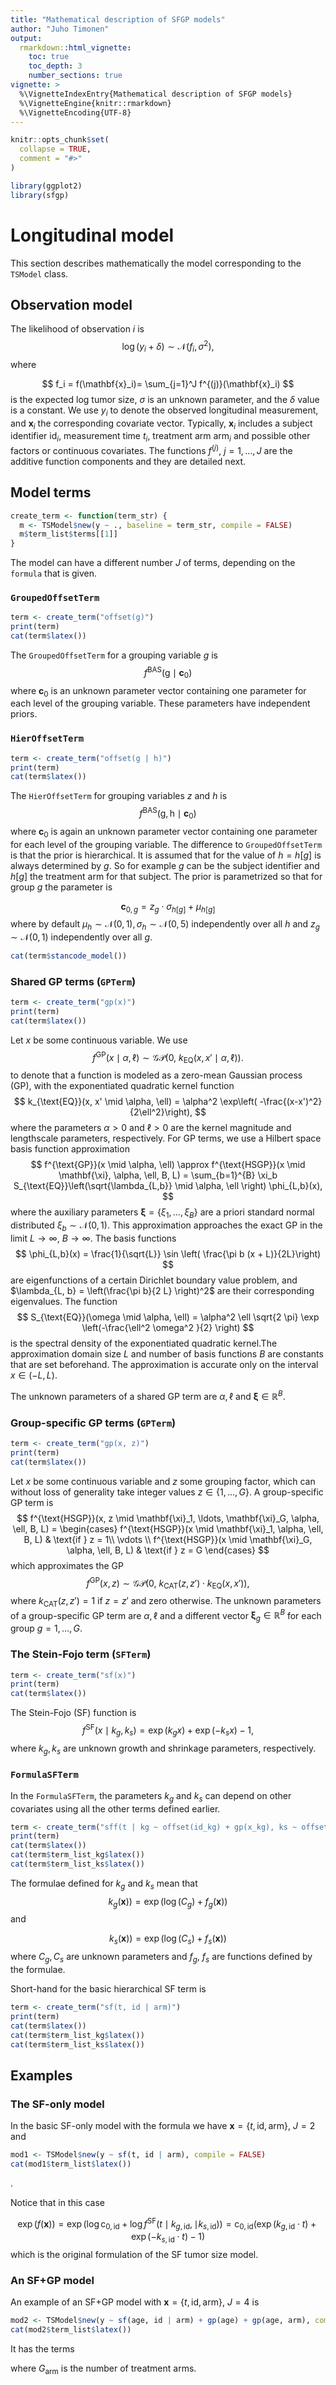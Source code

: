 ```yaml
---
title: "Mathematical description of SFGP models"
author: "Juho Timonen"
output: 
  rmarkdown::html_vignette:
    toc: true
    toc_depth: 3
    number_sections: true
vignette: >
  %\VignetteIndexEntry{Mathematical description of SFGP models}
  %\VignetteEngine{knitr::rmarkdown}
  %\VignetteEncoding{UTF-8}
---
```


```r
knitr::opts_chunk$set(
  collapse = TRUE,
  comment = "#>"
)
```

```r
library(ggplot2)
library(sfgp)
```

# Longitudinal model

This section describes mathematically the model corresponding to 
the `TSModel` class.

## Observation model
The likelihood of observation $i$ is
$$
\log(y_i + \delta) \sim \mathcal{N}(f_i, \sigma^2),
$$
where 

$$
f_i = f(\mathbf{x}_i)= \sum_{j=1}^J f^{(j)}(\mathbf{x}_i)
$$
is the expected log tumor size, $\sigma$ is an unknown parameter, and 
the $\delta$ value is a constant. We use $y_i$ to denote the observed
longitudinal measurement, and $\mathbf{x}_i$ the corresponding covariate
vector. Typically, $\mathbf{x}_i$ includes a subject
identifier $\text{id}_i$, measurement time $t_i$, treatment arm $\text{arm}_i$ 
and possible other factors or continuous covariates.
The functions $f^{(j)}$, $j=1, \ldots, J$ are the additive function
components and they are detailed next.

## Model terms


```r
create_term <- function(term_str) {
  m <- TSModel$new(y ~ ., baseline = term_str, compile = FALSE)
  m$term_list$terms[[1]]
}
```

The model can have a different number $J$ of terms, depending on the 
`formula` that is given.

### `GroupedOffsetTerm`

```r
term <- create_term("offset(g)")
print(term)
cat(term$latex())
```

The `GroupedOffsetTerm` for a grouping variable $g$ is
$$
f^{\text{BAS}} \left(\text{g} \mid \mathbf{c}_{0}\right)
$$
where $\mathbf{c}_{0}$ is an unknown parameter vector containing one
parameter for each level of the grouping variable. These parameters have
independent priors.

### `HierOffsetTerm`

```r
term <- create_term("offset(g | h)")
print(term)
cat(term$latex())
```

The `HierOffsetTerm` for grouping variables $z$ and $h$ is
$$
f^{\text{BAS}} \left(\text{g}, \text{h} \mid \mathbf{c}_{0}\right)
$$
where $\mathbf{c}_{0}$ is again an unknown parameter vector containing one
parameter for each level of the grouping variable. The difference to
`GroupedOffsetTerm` is that the prior is hierarchical. It is assumed that
for the value of $h = h[g]$ is always determined by $g$. So for example $g$ 
can be the subject identifier and $h[g]$ the treatment arm for that subject. The 
prior is parametrized so that for group $g$ the parameter is

$$
\mathbf{c}_{0, g} = z_{g} \cdot \sigma_{h[g]} + \mu_{h[g]}
$$
where by default 
$\mu_{h} \sim \mathcal{N}(0,1), \sigma_{h} \sim \mathcal{N}(0,5)$ independently
over all $h$ and $z_g \sim \mathcal{N}(0,1)$ independently over all $g$.

```r
cat(term$stancode_model())
```

### Shared GP terms (`GPTerm`)

```r
term <- create_term("gp(x)")
print(term)
cat(term$latex())
```

Let $x$ be some continuous variable. We use
$$
f^{\text{GP}}(x \mid \alpha, \ell) \sim \mathcal{GP}(0,\ k_{\text{EQ}}(x,x' \mid \alpha, \ell)).
$$
to denote that a function is modeled as a zero-mean Gaussian process (GP),
with the exponentiated quadratic kernel function
$$
k_{\text{EQ}}(x, x' \mid \alpha, \ell) = \alpha^2 \exp\left( -\frac{(x-x')^2}{2\ell^2}\right),
$$
where the parameters $\alpha > 0$ and $\ell > 0$ are the kernel magnitude and 
lengthscale parameters, respectively. For GP terms, we use a Hilbert space
basis function approximation
$$
f^{\text{GP}}(x \mid \alpha, \ell) \approx f^{\text{HSGP}}(x \mid \mathbf{\xi}, \alpha, \ell, B, L) = \sum_{b=1}^{B} \xi_b S_{\text{EQ}}\left(\sqrt{\lambda_{L,b}} \mid \alpha, \ell \right) \phi_{L,b}(x),
$$
 where the auxiliary parameters 
$\mathbf{\xi} = \left\{\xi_1, \ldots, \xi_B\right\}$ are a priori standard
normal distributed $\xi_b \sim \mathcal{N}(0,1)$. This approximation approaches
the exact GP in the limit $L \rightarrow \infty$, $B \rightarrow \infty$. The 
basis functions 
$$
\phi_{L,b}(x) = \frac{1}{\sqrt{L}} \sin \left( \frac{\pi b (x + L)}{2L}\right)
$$
are eigenfunctions of a certain Dirichlet boundary value problem,
and $\lambda_{L, b} = \left(\frac{\pi b}{2 L} \right)^2$ are their
corresponding eigenvalues. The function
$$
S_{\text{EQ}}(\omega \mid \alpha, \ell) = \alpha^2 \ell \sqrt{2 \pi} \exp \left(-\frac{\ell^2 \omega^2 }{2}  \right)
$$
is the spectral density of the exponentiated quadratic kernel.The approximation 
domain size $L$ and number of basis functions $B$ are 
constants that are set beforehand. The approximation is accurate only on
the interval $x \in (-L, L)$.

The unknown parameters of a shared GP term are $\alpha, \ell$ and 
$\mathbf{\xi} \in \mathbb{R}^B$.

### Group-specific GP terms (`GPTerm`)

```r
term <- create_term("gp(x, z)")
print(term)
cat(term$latex())
```

Let $x$ be some continuous variable and $z$ some grouping factor, which can
without loss of generality take integer values $z \in \{1, \ldots, G\}$. A 
group-specific GP term is
$$
f^{\text{HSGP}}(x, z \mid \mathbf{\xi}_1, \ldots, \mathbf{\xi}_G, \alpha, \ell, B, L) = 
\begin{cases}
f^{\text{HSGP}}(x \mid \mathbf{\xi}_1, \alpha, \ell, B, L) & \text{if } z = 1\\
\vdots \\
f^{\text{HSGP}}(x \mid \mathbf{\xi}_G, \alpha, \ell, B, L) & \text{if } z = G
\end{cases}
$$
which approximates the GP
$$
f^{\text{GP}}(x,z) \sim \mathcal{GP}(0,\ k_{\text{CAT}}(z,z') \cdot k_{\text{EQ}}(x,x')),
$$
where $k_{\text{CAT}}(z,z') = 1$ if $z=z'$ and zero otherwise. The unknown
parameters of a group-specific GP term are $\alpha, \ell$ and a different vector 
$\mathbf{\xi}_g \in \mathbb{R}^B$ for each group $g=1, \ldots, G$.

### The Stein-Fojo term (`SFTerm`)

```r
term <- create_term("sf(x)")
print(term)
cat(term$latex())
```


The Stein-Fojo (SF) function is
$$
f^{\text{SF}}(x \mid k_g, k_s) = \exp(k_g x) + \exp(-k_s x) - 1,
$$
where $k_g, k_s$ are unknown growth and shrinkage parameters, respectively. 

### `FormulaSFTerm`

In the `FormulaSFTerm`, the parameters $k_g$ and $k_s$ can depend on other
covariates using all the other terms defined earlier.

```r
term <- create_term("sff(t | kg ~ offset(id_kg) + gp(x_kg), ks ~ offset(id_ks))")
print(term)
cat(term$latex())
cat(term$term_list_kg$latex())
cat(term$term_list_ks$latex())
```

The formulae defined for $k_g$ and $k_s$ mean that
$$
k_{g}(\mathbf{x})) = \exp(\log(C_g) + f_{g}(\mathbf{x}))
$$
and

$$
k_{s}(\mathbf{x})) = \exp(\log(C_s) + f_{s}(\mathbf{x}))
$$
where $C_g, C_s$ are unknown parameters and $f_g$, $f_s$ are functions
defined by the formulae.


Short-hand for the basic hierarchical SF term is

```r
term <- create_term("sf(t, id | arm)")
print(term)
cat(term$latex())
cat(term$term_list_kg$latex())
cat(term$term_list_ks$latex())
```

## Examples

### The SF-only model

In the basic SF-only model with the formula we have
$\mathbf{x} = \{t, \text{id}, \text{arm}\}$, $J = 2$ and

```r
mod1 <- TSModel$new(y ~ sf(t, id | arm), compile = FALSE)
cat(mod1$term_list$latex())
```

\begin{align}
f^{(1)}(\mathbf{x}) &= f^{\text{log-SF}} \left(\text{t} \mid \mathbf{k}_{g}, \mathbf{k}_{s}\right)\\ 
  f^{(2)}(\mathbf{x}) &= f^{\text{BAS}} \left(\text{id} \mid \mathbf{c}_{0}\right)
\end{align}.

Notice that in this case

$$
\exp(f(\mathbf{x})) = \exp\left(\log \text{c}_{0,\text{id}} + \log f^{\text{SF}}(t \mid k_{g, \text{id}}, \mid k_{s, \text{id}}) \right) = \text{c}_{0,\text{id}} \left( \exp(k_{g, \text{id}} \cdot t) + \exp(-k_{s, \text{id}} \cdot t) - 1 \right)
$$
which is the original formulation of the SF tumor size model.

### An SF+GP model

An example of an SF+GP model with $\mathbf{x} = \{t, \text{id}, \text{arm}\}$,
$J = 4$ is 

```r
mod2 <- TSModel$new(y ~ sf(age, id | arm) + gp(age) + gp(age, arm), compile = FALSE)
cat(mod2$term_list$latex())
```

It has the terms
 
\begin{align}
f^{(1)}(\mathbf{x}) &= f^{\text{log-SF}} \left(\text{age} \mid \mathbf{k}_{g}, \mathbf{k}_{s}\right)\\ 
  f^{(2)}(\mathbf{x}) &= f^{\text{HSGP}} \left(\text{age} \mid \mathbf{\xi}_{\text{age}}, \alpha_{\text{age}}, \ell_{\text{age}}, B_{\text{age}}, L_{\text{age}}\right)\\ 
  f^{(3)}(\mathbf{x}) &= f^{\text{HSGP}} \left(\text{age}, \text{arm} \mid \mathbf{\xi}^{(1)}_{\text{age} \times \text{arm}}, \ldots, \mathbf{\xi}^{(G_{arm})}_{\text{age} \times \text{arm}}, \alpha_{\text{age} \times \text{arm}}, \ell_{\text{age} \times \text{arm}}, B_{\text{age} \times \text{arm}}, L_{\text{age} \times \text{arm}}\right)\\ 
  f^{(4)}(\mathbf{x}) &= f^{\text{BAS}} \left(\text{id} \mid \mathbf{c}_{0}\right)
\end{align}

where $G_{\text{arm}}$ is the number of treatment arms.

